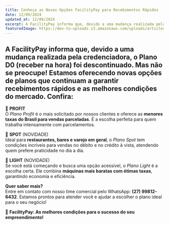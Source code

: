 ```yaml
---
title: Conheça as Novas Opções FacilityPay para Recebimentos Rápidos
date: 12/09/2024
updated_at: 12/09/2024
excerpt: A FacilityPay informa que, devido a uma mudança realizada pela credenciadora, o Plano D0 (receber na hora) foi descontinuado. Mas não se preocupe! Estamos oferecendo novas opções de planos que continuam a garantir recebimentos rápidos e as melhores condições do mercado. Confira 🥇 PROFITO Plano Profit é o mais solicitado
featuredImage: https://dev-to-uploads.s3.amazonaws.com/uploads/articles/81utm9a31v6xokhmfml0.png
---
```


## A FacilityPay informa que, devido a uma mudança realizada pela credenciadora, o Plano D0 (receber na hora) foi descontinuado. Mas não se preocupe! Estamos oferecendo novas opções de planos que continuam a garantir recebimentos rápidos e as melhores condições do mercado. Confira:

🥇 **PROFIT**  
O _Plano Profit_ é o mais solicitado por nossos clientes e oferece as **menores taxas do Brasil para vendas parceladas**. É a escolha perfeita para quem trabalha intensamente com parcelamentos.

🥈 **SPOT** (NOVIDADE)  
Ideal para **restaurantes, bares e varejo em geral**, o _Plano Spot_ tem condições incríveis para vendas no débito e no crédito à vista, atendendo quem prefere praticidade no dia a dia.

🥉 **LIGHT** (NOVIDADE)  
Se você está começando e busca uma opção acessível, o _Plano Light_ é a escolha certa. Ele combina **máquinas mais baratas com ótimas taxas**, garantindo economia e eficiência.

**Quer saber mais?**  
Entre em contato com nosso time comercial pelo WhatsApp: **(27) 99812-6432**. Estamos prontos para atender você e ajudar a escolher o plano ideal para o seu negócio!

🚀 **FacilityPay: As melhores condições para o sucesso do seu empreendimento!**

